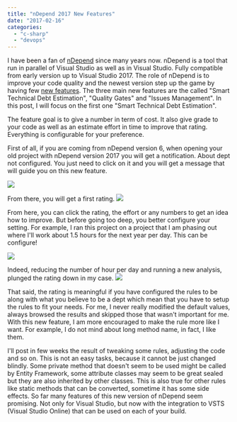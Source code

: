 ```yaml
---
title: "nDepend 2017 New Features"
date: "2017-02-16"
categories: 
  - "c-sharp"
  - "devops"
---
```


I have been a fan of [nDepend](http://www.ndepend.com/) since many years now. nDepend is a tool that run in parallel of Visual Studio as well as in Visual Studio. Fully compatible from early version up to Visual Studio 2017. The role of nDepend is to improve your code quality and the newest version step up the game by having few [new features](http://www.ndepend.com/ndepend-v2017). The three main new features are the called "Smart Technical Debt Estimation", "Quality Gates" and "Issues Management". In this post, I will focus on the first one "Smart Technical Debt Estimation".

The feature goal is to give a number in term of cost. It also give grade to your code as well as an estimate effort in time to improve that rating. Everything is configurable for your preference.

First of all, if you are coming from nDepend version 6, when opening your old project with nDepend version 2017 you will get a notification. About dept not configured. You just need to click on it and you will get a message that will guide you on this new feature.

[![](http://patrickdesjardins.com/blog/wp-content/uploads/2017/02/nDependTechnicalDebt-1024x708.png)](http://patrickdesjardins.com/blog/?attachment_id=5008)

From there, you will get a first rating. [![](http://patrickdesjardins.com/blog/wp-content/uploads/2017/02/nDependDebtRating.png)](http://patrickdesjardins.com/blog/?attachment_id=5009)

From here, you can click the rating, the effort or any numbers to get an idea how to improve. But before going too deep, you better configure your setting. For example, I ran this project on a project that I am phasing out where I'll work about 1.5 hours for the next year per day. This can be configure!

[![](http://patrickdesjardins.com/blog/wp-content/uploads/2017/02/ndependNumberWorkHour.png)](http://patrickdesjardins.com/blog/?attachment_id=5010)

Indeed, reducing the number of hour per day and running a new analysis, plunged the rating down in my case. [![](http://patrickdesjardins.com/blog/wp-content/uploads/2017/02/nDependDebtRating2.png)](http://patrickdesjardins.com/blog/?attachment_id=5011)

That said, the rating is meaningful if you have configured the rules to be along with what you believe to be a dept which mean that you have to setup the rules to fit your needs. For me, I never really modified the default values, always browsed the results and skipped those that wasn't important for me. With this new feature, I am more encouraged to make the rule more like I want. For example, I do not mind about long method name, in fact, I like them.

I'll post in few weeks the result of tweaking some rules, adjusting the code and so on. This is not an easy tasks, because it cannot be just changed blindly. Some private method that doesn't seem to be used might be called by Entity Framework, some attribute classes may seem to be great sealed but they are also inherited by other classes. This is also true for other rules like static methods that can be converted, sometime it has some side effects. So far many features of this new version of nDepend seem promising. Not only for Visual Studio, but now with the integration to VSTS (Visual Studio Online) that can be used on each of your build.
